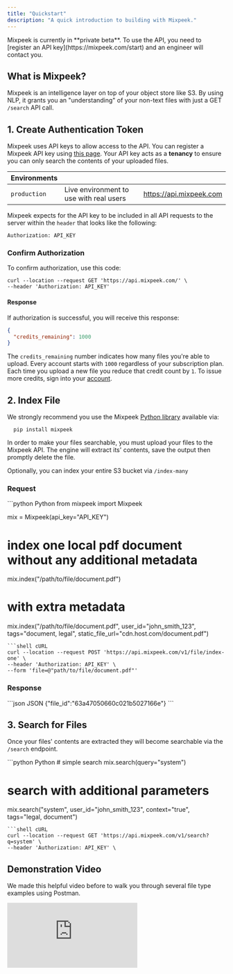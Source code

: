 ```yaml
---
title: "Quickstart"
description: "A quick introduction to building with Mixpeek."
---
```


<Note>
  Mixpeek is currently in **private beta**. To use the API, you need to
  [register an API key](https://mixpeek.com/start) and an engineer will contact
  you.
</Note>

## What is Mixpeek?

Mixpeek is an intelligence layer on top of your object store like S3. By using NLP, it grants you an "understanding" of your non-text files with just a GET `/search` API call.

## 1. Create Authentication Token

Mixpeek uses API keys to allow access to the API. You can register a Mixpeek API key using [this page](https://mixpeek.com/start). Your API key acts as a **tenancy** to ensure you can only search the contents of your uploaded files.

| Environments |                                         |                         |
| ------------ | --------------------------------------- | ----------------------- |
| `production` | Live environment to use with real users | https://api.mixpeek.com |

Mixpeek expects for the API key to be included in all API requests to the server within the `header` that looks like the following:

```
Authorization: API_KEY
```

### Confirm Authorization

To confirm authorization, use this code:

```shell
curl --location --request GET 'https://api.mixpeek.com/' \
--header 'Authorization: API_KEY'
```

#### Response

If authorization is successful, you will receive this response:

```json
{
  "credits_remaining": 1000
}
```

The `credits_remaining` number indicates how many files you're able to upload.
Every account starts with `1000` regardless of your subscription plan.
Each time you upload a new file you reduce that credit count by `1`.
To issue more credits, sign into your [account](https://mixpeek.com/start).

## 2. Index File

We strongly recommend you use the Mixpeek [Python library](/introduction/libraries) available via:

```shell Install
  pip install mixpeek
```

In order to make your files searchable, you must upload your files to the Mixpeek API.
The engine will extract its' contents, save the output then promptly delete the file.

Optionally, you can index your entire S3 bucket via `/index-many`

### Request

<CodeGroup>
```python Python
from mixpeek import Mixpeek

mix = Mixpeek(api_key="API_KEY")

# index one local pdf document without any additional metadata

mix.index("/path/to/file/document.pdf")

# with extra metadata

mix.index("/path/to/file/document.pdf", user_id="john_smith_123", tags="document, legal", static_file_url="cdn.host.com/document.pdf")

````
```shell cURL
curl --location --request POST 'https://api.mixpeek.com/v1/file/index-one' \
--header 'Authorization: API_KEY' \
--form 'file=@"path/to/file/document.pdf"'
````

</CodeGroup>

### Response

<CodeGroup>
```json JSON
  {"file_id":"63a47050660c021b5027166e"}
```
</CodeGroup>

## 3. Search for Files

Once your files' contents are extracted they will become searchable via the `/search` endpoint.

<CodeGroup>
```python Python
# simple search
mix.search(query="system")

# search with additional parameters

mix.search("system", user_id="john_smith_123", context="true", tags="legal, document")

````
```shell cURL
curl --location --request GET 'https://api.mixpeek.com/v1/search?q=system' \
--header 'Authorization: API_KEY' \
````

</CodeGroup>

## Demonstration Video

We made this helpful video before to walk you through several file type examples using Postman.

<Frame>
  <div style={{ paddingBottom: "64.98194945848375%" }}>
    <iframe
      src="https://www.youtube.com/embed/o3XP3J5mHHI"
      frameborder="0"
      webkitallowfullscreen
      mozallowfullscreen
      allowfullscreen
      style={{
        position: "absolute",
        top: 0,
        left: 0,
        width: "100%",
        height: "100%",
      }}
    ></iframe>
  </div>
</Frame>
